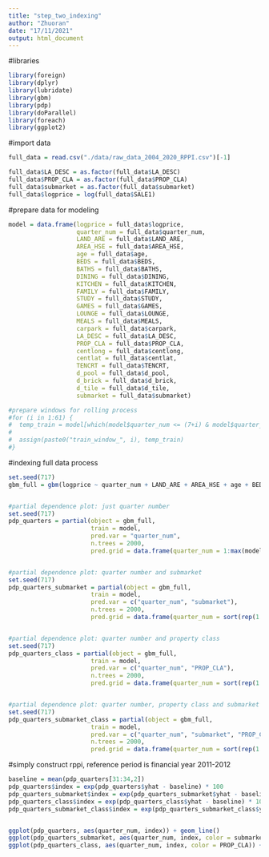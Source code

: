 ```yaml
---
title: "step_two_indexing"
author: "Zhuoran"
date: "17/11/2021"
output: html_document
---
```



#libraries
```r
library(foreign)
library(dplyr)
library(lubridate)
library(gbm)
library(pdp)
library(doParallel)
library(foreach)
library(ggplot2)
```


#import data
```r
full_data = read.csv("./data/raw_data_2004_2020_RPPI.csv")[-1]

full_data$LA_DESC = as.factor(full_data$LA_DESC)
full_data$PROP_CLA = as.factor(full_data$PROP_CLA)
full_data$submarket = as.factor(full_data$submarket)
full_data$logprice = log(full_data$SALE1)
```


#prepare data for modeling
```r
model = data.frame(logprice = full_data$logprice,
                   quarter_num = full_data$quarter_num, 
                   LAND_ARE = full_data$LAND_ARE, 
                   AREA_HSE = full_data$AREA_HSE, 
                   age = full_data$age, 
                   BEDS = full_data$BEDS,
                   BATHS = full_data$BATHS, 
                   DINING = full_data$DINING, 
                   KITCHEN = full_data$KITCHEN, 
                   FAMILY = full_data$FAMILY, 
                   STUDY = full_data$STUDY, 
                   GAMES = full_data$GAMES, 
                   LOUNGE = full_data$LOUNGE, 
                   MEALS = full_data$MEALS, 
                   carpark = full_data$carpark, 
                   LA_DESC = full_data$LA_DESC, 
                   PROP_CLA = full_data$PROP_CLA, 
                   centlong = full_data$centlong, 
                   centlat = full_data$centlat, 
                   TENCRT = full_data$TENCRT,
                   d_pool = full_data$d_pool, 
                   d_brick = full_data$d_brick, 
                   d_tile = full_data$d_tile,
                   submarket = full_data$submarket)

#prepare windows for rolling process
#for (i in 1:61) {
#  temp_train = model[which(model$quarter_num <= (7+i) & model$quarter_num >= i),]
#  
#  assign(paste0("train_window_", i), temp_train)
#}
```


#indexing full data process
```r
set.seed(717)
gbm_full = gbm(logprice ~ quarter_num + LAND_ARE + AREA_HSE + age + BEDS + BATHS + DINING + KITCHEN + FAMILY + STUDY + GAMES + LOUNGE + MEALS + carpark + LA_DESC + PROP_CLA + centlong + centlat + d_pool + d_brick + d_tile + TENCRT + submarket, data = model, distribution = "gaussian", n.trees = 2000, interaction.depth = 14, shrinkage = 0.05, n.minobsinnode = 15, bag.fraction = 0.5) #distribution = "laplace", if use laplace or MAE, two or more dimensional pdp generates the same predict numbers. Thus, gaussian (MSE) could be better. And then, paper one, the difference is negligible.


#partial dependence plot: just quarter number
set.seed(717)
pdp_quarters = partial(object = gbm_full,
                       train = model,
                       pred.var = "quarter_num",
                       n.trees = 2000,
                       pred.grid = data.frame(quarter_num = 1:max(model$quarter_num)))


#partial dependence plot: quarter number and submarket
set.seed(717)
pdp_quarters_submarket = partial(object = gbm_full,
                       train = model,
                       pred.var = c("quarter_num", "submarket"),
                       n.trees = 2000,
                       pred.grid = data.frame(quarter_num = sort(rep(1:max(model$quarter_num), 5)), submarket = c("inner","northeast","northwest","southeast","southwest")))


#partial dependence plot: quarter number and property class
set.seed(717)
pdp_quarters_class = partial(object = gbm_full,
                       train = model,
                       pred.var = c("quarter_num", "PROP_CLA"),
                       n.trees = 2000,
                       pred.grid = data.frame(quarter_num = sort(rep(1:max(model$quarter_num), 20)), PROP_CLA = c("APARTMENT HO", "DETACHED HOU", "DUPLEX      ", "FLAT        ", "GROUP HOUSE ", "HOLIDAY UNIT", "HOME UNIT   ", "HOUSE       ", "HOUSE - FLAT", "HOUSE - GRAN", "HOUSE - LAND", "HOUSE - UNIT", "PATIO HOUSE ", "QUADRUPLEX  ", "ROW HOUSE   ", "SEMI-DETACHE", "TERRACE HOUS", "TOWN HOUSE  ", "TRIPLEX     ", "VILLA HOUSE ")))


#partial dependence plot: quarter number, property class and submarket (something like this, could develop more, this one is more flexible)
set.seed(717)
pdp_quarters_submarket_class = partial(object = gbm_full,
                       train = model,
                       pred.var = c("quarter_num", "submarket", "PROP_CLA"),
                       n.trees = 2000,
                       pred.grid = data.frame(quarter_num = sort(rep(1:max(model$quarter_num), 100)), submarket = c(rep("inner", 20),rep("northeast", 20),rep("northwest", 20),rep("southeast", 20),rep("southwest", 20)), PROP_CLA = c("APARTMENT HO", "DETACHED HOU", "DUPLEX      ", "FLAT        ", "GROUP HOUSE ", "HOLIDAY UNIT", "HOME UNIT   ", "HOUSE       ", "HOUSE - FLAT", "HOUSE - GRAN", "HOUSE - LAND", "HOUSE - UNIT", "PATIO HOUSE ", "QUADRUPLEX  ", "ROW HOUSE   ", "SEMI-DETACHE", "TERRACE HOUS", "TOWN HOUSE  ", "TRIPLEX     ", "VILLA HOUSE ")))
```


#simply construct rppi, reference period is financial year 2011-2012
```r
baseline = mean(pdp_quarters[31:34,2])
pdp_quarters$index = exp(pdp_quarters$yhat - baseline) * 100
pdp_quarters_submarket$index = exp(pdp_quarters_submarket$yhat - baseline) * 100
pdp_quarters_class$index = exp(pdp_quarters_class$yhat - baseline) * 100
pdp_quarters_submarket_class$index = exp(pdp_quarters_submarket_class$yhat - baseline) * 100


ggplot(pdp_quarters, aes(quarter_num, index)) + geom_line()
ggplot(pdp_quarters_submarket, aes(quarter_num, index, color = submarket)) + geom_line()
ggplot(pdp_quarters_class, aes(quarter_num, index, color = PROP_CLA)) + geom_line()
```


